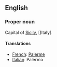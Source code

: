 ==English==

===Proper noun===

Capital of [[Sicily]], [[Italy].

====Translations====

*[[French]]: [[Palerme]]
*[[Italian]]: Palermo